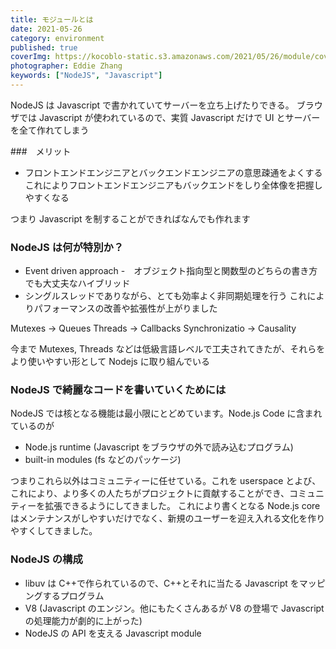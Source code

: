 ```yaml
---
title: モジュールとは
date: 2021-05-26
category: environment
published: true
coverImg: https://kocoblo-static.s3.amazonaws.com/2021/05/26/module/cover-img.jpg
photographer: Eddie Zhang
keywords: ["NodeJS", "Javascript"]
---
```


NodeJS は Javascript で書かれていてサーバーを立ち上げたりできる。
ブラウザでは Javascript が使われているので、実質 Javascript だけで UI とサーバーを全て作れてしまう

###　メリット

- フロントエンドエンジニアとバックエンドエンジニアの意思疎通をよくする
  これによりフロントエンドエンジニアもバックエンドをしり全体像を把握しやすくなる

つまり Javascript を制することができればなんでも作れます

### NodeJS は何が特別か？

- Event driven approach -　オブジェクト指向型と関数型のどちらの書き方でも大丈夫なハイブリッド
- シングルスレッドでありながら、とても効率よく非同期処理を行う
  これによりパフォーマンスの改善や拡張性が上がりました

Mutexes -> Queues
Threads -> Callbacks
Synchronizatio -> Causality

今まで Mutexes, Threads などは低級言語レベルで工夫されてきたが、それらをより使いやすい形として Nodejs に取り組んでいる

### NodeJS で綺麗なコードを書いていくためには

NodeJS では核となる機能は最小限にとどめています。Node.js Code に含まれているのが

- Node.js runtime (Javascript をブラウザの外で読み込むプログラム)
- built-in modules (fs などのパッケージ)

つまりこれら以外はコミュニティーに任せている。これを userspace とよび、これにより、より多くの人たちがプロジェクトに貢献することができ、コミュニティーを拡張できるようにしてきました。
これにより書くとなる Node.js core はメンテナンスがしやすいだけでなく、新規のユーザーを迎え入れる文化を作りやすくしてきました。

### NodeJS の構成

- libuv は C++で作られているので、C++とそれに当たる Javascript をマッピングするプログラム
- V8 (Javascript のエンジン。他にもたくさんあるが V8 の登場で Javascript の処理能力が劇的に上がった)
- NodeJS の API を支える Javascript module
